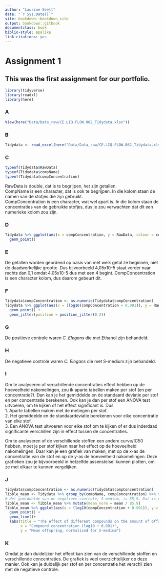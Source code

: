 ```yaml
---
author: "Laurine Seelt"
date: "`r Sys.Date()`"
site: bookdown::bookdown_site
output: bookdown::gitbook
documentclass: book
biblio-style: apalike
link-citations: yes
---
```


# Assignment 1

## This was the first assignment for our portfolio.

```r
library(tidyverse)
library(readxl)
library(here)
```

### A
```r
View(here("Data/Data_raw/CE.LIQ.FLOW.062_Tidydata.xlsx"))
```

### B
```r
Tidydata <- read_excel(here("Data/Data_raw/CE.LIQ.FLOW.062_Tidydata.xlsx"))
```

### C
```r
typeof(Tidydata$RawData)
typeof(Tidydata$compName)
typeof(Tidydata$compConcentration)
```

RawData is double, dat is te begrijpen, het zijn getallen. 
<br>
CompName is een character, dat is ook te begrijpen. In die kolom staan de namen van de stofjes die zijn gebruikt.
<br>
CompConcentration is een character, wat wel apart is. In die kolom staan de concentraties van de gebruikte stofjes, dus je zou verwachten dat dit een numerieke kolom zou zijn.

### D
```r
Tidydata %>% ggplot(aes(x = compConcentration, y = RawData, colour = compName, shape = expType)) +
  geom_point()
```

### E
De getallen worden geordend op basis van met welk getal ze beginnen, niet de daadwerkelijke grootte. Dus bijvoorbeeld 4,05x10-5 staat verder naar rechts dan 0,1 omdat 4,05x10-5 dus met een 4 begint. CompConcentration is een character kolom, dus daarom gebeurt dit.

### F
```r
Tidydata$compConcentration <- as.numeric(Tidydata$compConcentration)
Tidydata %>% ggplot(aes(x = (log10(compConcentration + 0.001)), y = RawData, colour = compName, shape = expType)) +
  geom_point() +
  geom_jitter(position = position_jitter(0.2))
```

### G
De positieve controle waren _C. Elegans_ die met Ethanol zijn behandeld.

### H
De negatieve controle waren _C. Elegans_ die met S-medium zijn behandeld.

### I
Om te analyseren of verschillende concentraties effect hebben op de hoeveelheid nakomelingen, zou ik aparte tabellen maken per stof (en per concentratie?). Dan kan je het gemiddelde en de standaard deviatie per stof en per concentratie berekenen. Ook kan je dan per stof een ANOVA test uitvoeren, om te kijken of het effect significant is.
Dus <br>
1. Aparte tabellen maken met de metingen per stof. <br>
2. Het gemiddelde en de standaardeviatie berekenen voor elke concentratie van elke stof. <br>
3. Een ANOVA test uitvoeren voor elke stof om te kijken of er dus inderdaad significante verschillen zijn in effect tussen de concentraties.

Om te analyseren of de verschillende stoffen een andere curve/IC50 hebben, moet je per stof kijken naar het effect op de hoeveelheid nakomelingen. Daar kan je een grafiek van maken, met op de x-as de concentratie van de stof en op de y-as de hoeveelheid nakomelingen. Deze grafieken zou je bijvoorbeeld in hetzelfde assenstelsel kunnen plotten, om ze met elkaar te kunnen vergelijken.

### J
```r
Tidydata$compConcentration <- as.numeric(Tidydata$compConcentration)
Tibble_mean <- Tidydata %>% group_by(compName, compConcentration) %>% summarize(mean = mean(RawData, na.rm = TRUE))
# Het gemiddelde van de negatieve controle, S-medium, is 85,9. Dat is dus de waarde waar de andere gemiddelden voor genormaliseerd moeten worden.
Tibble_mean <- Tibble_mean %>% mutate(mean_norm = mean / 85.9)
Tibble_mean %>% ggplot(aes(x = (log10(compConcentration + 0.001)), y = mean_norm, colour = compName, shape = compName)) +
  geom_point() +
  geom_line()+
  labs(title = "The effect of different compounds on the amount of offspring",
       x = "Compound concentration (log10 + 0.001)",
       y = "Mean offspring, normalised for S-medium")
```

### K
Omdat je dan duidelijker het effect kan zien van de verschillende stoffen en verschillende concentraties. De grafiek is veel overzichtelijker op deze manier. Ook kan je duidelijk per stof en per concentratie het verschil zien met de negatieve controle.
